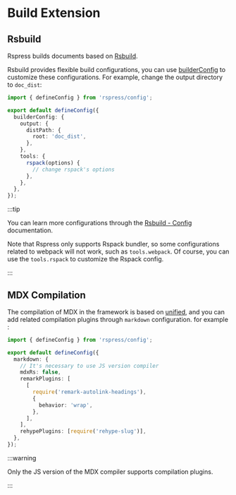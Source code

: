 # Build Extension

## Rsbuild

Rspress builds documents based on [Rsbuild](https://github.com/web-infra-dev/rsbuild).

Rsbuild provides flexible build configurations, you can use [builderConfig](/api/config/config-build.html#builderconfig) to customize these configurations. For example, change the output directory to `doc_dist`:

```ts title="rspress.config.ts"
import { defineConfig } from 'rspress/config';

export default defineConfig({
  builderConfig: {
    output: {
      distPath: {
        root: 'doc_dist',
      },
    },
    tools: {
      rspack(options) {
        // change rspack's options
      },
    },
  },
});
```

:::tip

You can learn more configurations through the [Rsbuild - Config](https://rsbuild.dev/config/) documentation.

Note that Rspress only supports Rspack bundler, so some configurations related to webpack will not work, such as `tools.webpack`. Of course, you can use the `tools.rspack` to customize the Rspack config.

:::

## MDX Compilation

The compilation of MDX in the framework is based on [unified](https://github.com/unifiedjs/unified), and you can add related compilation plugins through `markdown` configuration. for example
:

```ts title="rspress.config.ts"
import { defineConfig } from 'rspress/config';

export default defineConfig({
  markdown: {
    // It's necessary to use JS version compiler
    mdxRs: false,
    remarkPlugins: [
      [
        require('remark-autolink-headings'),
        {
          behavior: 'wrap',
        },
      ],
    ],
    rehypePlugins: [require('rehype-slug')],
  },
});
```

:::warning

Only the JS version of the MDX compiler supports compilation plugins.

:::
